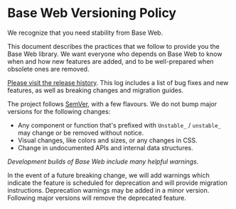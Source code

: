 <!--
Copyright (c) 2018 Uber Technologies, Inc.

This source code is licensed under the MIT license found in the
LICENSE file in the root directory of this source tree.
-->



# Base Web Versioning Policy

We recognize that you need stability from Base Web.

This document describes the practices that we follow to provide you the Base Web library. We want everyone who depends on Base Web to know when and how new features are added, and to be well-prepared when obsolete ones are removed.

[Please visit the release history](https://github.com/uber-web/baseui/releases). This log includes a list of bug fixes and new features, as well as breaking changes and migration guides.

The project follows [SemVer](https://semver.org), with a few flavours. We do not bump major versions for the following changes:

- Any component or function that's prefixed with `Unstable_` / `unstable_` may change or be removed without notice.
- Visual changes, like colors and sizes, or any changes in CSS.
- Change in undocumented APIs and internal data structures.

_Development builds of Base Web include many helpful warnings._

In the event of a future breaking change, we will add warnings which indicate the feature is scheduled for deprecation and will provide migration instructions. Deprecation warnings may be added in a minor version. Following major versions will remove the deprecated feature.
